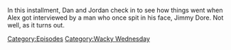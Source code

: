 {{DEFAULTSORT:
    #_EPISODE_0883:More Like Jimmy Bore
}}{{Episode
    | title           = More Like Jimmy Bore
    | caption         = Listen to this episode on [https://knowledgefight.libsyn.com/883-more-like-jimmy-bore Libsyn] [None Spotify], Read the [[Transcript/883: More Like Jimmy Bore|Unofficial Transcript]]
    | episodeNumber   = 883
    | length          = 02:09:57
    | airDate         = January 1, 2024
    | episodeType     = [[:Category:Wacky Wednesday|Wacky Wednesday]]
    | appearance      = [[Bill Maher]], [[Jimmy Dore]], [[Klaus Schwab]], [[Mark Zuckerberg]], [[Nick Fuentes]], [[Vladimir Putin]], [[Mark Meechan]]
    | previousEpisode = [[882: April 1, 2004]]
    | nextEpisode     = [[884: August 8, 2012]]
}}

{{Stub}}

In this installment, Dan and Jordan check in to see how things went when Alex got interviewed by a man who once spit in his face, Jimmy Dore.  Not well, as it turns out.

[[Category:Episodes]]
[[Category:Wacky Wednesday]]
